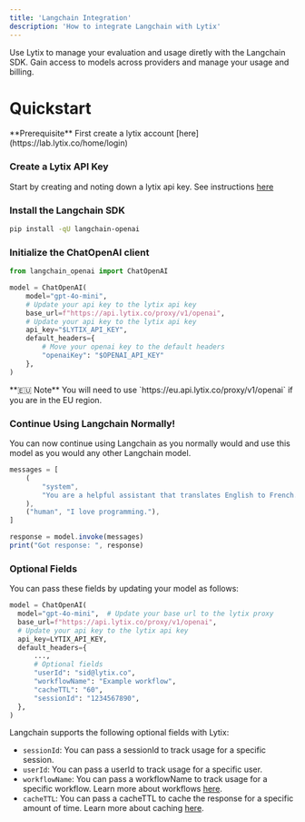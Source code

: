 ```yaml
---
title: 'Langchain Integration'
description: 'How to integrate Langchain with Lytix'
---
```



Use Lytix to manage your evaluation and usage diretly with the Langchain SDK. Gain access to models across providers and manage your usage and billing.


# Quickstart

<Info>
  **Prerequisite** First create a lytix account [here](https://lab.lytix.co/home/login)
</Info>

### Create a Lytix API Key

Start by creating and noting down a lytix api key. See instructions [here](/api-key-setup)

### Install the Langchain SDK

```sh Python
pip install -qU langchain-openai
```

### Initialize the ChatOpenAI client

```py Python
from langchain_openai import ChatOpenAI

model = ChatOpenAI(
    model="gpt-4o-mini", 
    # Update your api key to the lytix api key
    base_url=f"https://api.lytix.co/proxy/v1/openai", 
    # Update your api key to the lytix api key
    api_key="$LYTIX_API_KEY",
    default_headers={
        # Move your openai key to the default headers
        "openaiKey": "$OPENAI_API_KEY"
    },
)
```

<Info>
  **🇪🇺 Note** You will need to use `https://eu.api.lytix.co/proxy/v1/openai` if you are in the EU region.
</Info>

### Continue Using Langchain Normally!

You can now continue using Langchain as you normally would and use this model as you would any other Langchain model.

```js Typescript
messages = [
    (
        "system",
        "You are a helpful assistant that translates English to French. Translate the user sentence.",
    ),
    ("human", "I love programming."),
]

response = model.invoke(messages)
print("Got response: ", response)
```



### Optional Fields 

You can pass these fields by updating your model as follows:

```py Python
model = ChatOpenAI(
  model="gpt-4o-mini",  # Update your base url to the lytix proxy
  base_url=f"https://api.lytix.co/proxy/v1/openai",
  # Update your api key to the lytix api key
  api_key=LYTIX_API_KEY,
  default_headers={
      ...,
      # Optional fields
      "userId": "sid@lytix.co",
      "workflowName": "Example workflow",
      "cacheTTL": "60",
      "sessionId": "1234567890",
  },
)
```

Langchain supports the following optional fields with Lytix:

- `sessionId`: You can pass a sessionId to track usage for a specific session.
- `userId`: You can pass a userId to track usage for a specific user.
- `workflowName`: You can pass a workflowName to track usage for a specific workflow. Learn more about workflows [here](/Workflows/workflows-setup).
- `cacheTTL`: You can pass a cacheTTL to cache the response for a specific amount of time. Learn more about caching [here](/Caching/caching-setup).

